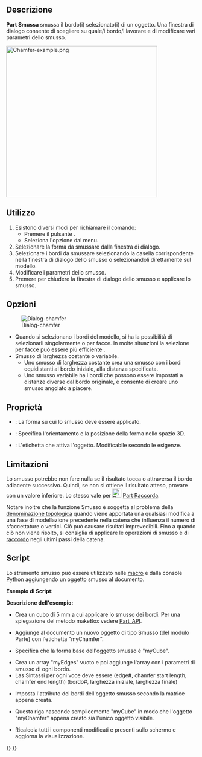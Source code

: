 <languages/>

{{Docnav/it
|[[Part_Fillet/it|Raccorda]]
|[[Part_MakeFace/it|Crea faccia]]
|[[Part_Workbench/it|Part]]
|IconL=Part_Fillet.svg
|IconR=Part_MakeFace.svg
|IconC=Workbench_Part.svg
}}

{{GuiCommand/it
|Name=Part_Chamfer
|Name/it=Part Smussa
|MenuLocation=Parte → Smussa...
|Workbenches=[[Part_Workbench/it|Part]]
|SeeAlso=[[Part_Fillet/it|Part Raccorda]]
}}

<span id="Description"></span>
==Descrizione==

'''Part Smussa''' smussa il bordo(i) selezionato(i) di un oggetto. Una finestra di dialogo consente di scegliere su quale/i bordo/i lavorare e di modificare vari parametri dello smusso.

[[Image:Chamfer-example.png|400px]]
{{Caption|Plate with chamfered corners}}

<span id="Usage"></span>
==Utilizzo== 

# Esistono diversi modi per richiamare il comando:
#* Premere il pulsante {{Button|[[Image:Part_Chamfer.svg|16px]] Smussa...}}.
#* Seleziona l'opzione {{MenuCommand|Parte → Smussa...}} dal menu.
# Selezionare la forma da smussare dalla finestra di dialogo.
# Selezionare i bordi da smussare selezionando la casella corrispondente nella finestra di dialogo dello smusso o selezionandoli direttamente sul modello.
# Modificare i parametri dello smusso.
# Premere {{Button|OK}} per chiudere la finestra di dialogo dello smusso e applicare lo smusso.

<span id="Options"></span>
==Opzioni==

[[Image:Dialog-chamfer.png|Dialog-chamfer]]
* Quando si selezionano i bordi del modello, si ha la possibilità di selezionarli singolarmente o per facce. In molte situazioni la selezione per facce può essere più efficiente .
* Smusso di larghezza costante o variabile.
** Uno smusso di larghezza costante crea una smusso con i bordi equidistanti al bordo iniziale, alla distanza specificata.
** Uno smusso variabile ha i bordi che possono essere impostati a distanze diverse dal bordo originale, e consente di creare uno smusso angolato a piacere.

<span id="Properties"></span>
==Proprietà==

{{Properties_Title|Base}}

*{{PropertyData|Base}}: La forma su cui lo smusso deve essere applicato.
*{{PropertyData|Placement}}: Specifica l'orientamento e la posizione della forma nello spazio 3D. 
*{{PropertyData|Label}}: L'etichetta che attiva l'oggetto. Modificabile secondo le esigenze.
{{clear}}

<span id="Limitations"></span>
==Limitazioni==

Lo smusso potrebbe non fare nulla se il risultato tocca o attraversa il bordo adiacente successivo. Quindi, se non si ottiene il risultato atteso, provare con un valore inferiore. Lo stesso vale per [[Image:Part_Fillet.svg|24px]] [[Part_Fillet/it|Part Raccorda]].

Notare inoltre che la funzione Smusso è soggetta al problema della [[Topological_naming_problem/it|denominazione topologica]] quando viene apportata una qualsiasi modifica a una fase di modellazione precedente nella catena che influenza il numero di sfaccettature o vertici. Ciò può causare risultati imprevedibili. Fino a quando ciò non viene risolto, si consiglia di applicare le operazioni di smusso e di [[Part_Fillet/it|raccordo]] negli ultimi passi della catena.

<span id="Scripting"></span>
==Script==

Lo strumento smusso  può essere utilizzato nelle [[Macros/it|macro]] e dalla console [[Python/it|Python]] aggiungendo un oggetto smusso al documento.

'''Esempio di Script:'''

{{Code|code=
import Part
cube = FreeCAD.ActiveDocument.addObject("Part::Feature", "myCube")
cube.Shape = Part.makeBox(5, 5, 5)
chmfr = FreeCAD.ActiveDocument.addObject("Part::Chamfer", "myChamfer")
chmfr.Base = FreeCAD.ActiveDocument.myCube
myEdges = []
myEdges.append((1, 1.5, 1.25)) # (edge number, chamfer start length, chamfer end length)
myEdges.append((2, 1.5, 1.25))
myEdges.append((3, 1.5, 1.25))
myEdges.append((4, 1.5, 1.25))
myEdges.append((5, 1.5, 1.25))
myEdges.append((6, 1.5, 1.25))
myEdges.append((7, 1.5, 1.25))
myEdges.append((8, 1.5, 1.25))
myEdges.append((9, 1.5, 1.25))
myEdges.append((10, 1.5, 1.25))
myEdges.append((11, 1.5, 1.25))
myEdges.append((12, 1.5, 1.25))
chmfr.Edges = myEdges
FreeCADGui.ActiveDocument.myCube.Visibility = False
FreeCAD.ActiveDocument.recompute()
}}

'''Descrizione dell'esempio:'''

{{Code|code=
import Part
cube = FreeCAD.ActiveDocument.addObject("Part::Feature", "myCube")
cube.Shape = Part.makeBox(5, 5, 5)
}}

*Crea un cubo di 5 mm a cui applicare lo smusso dei bordi. Per una spiegazione del metodo makeBox vedere [[Part_API/it|Part_API]].

{{Code|code=
chmfr = FreeCAD.ActiveDocument.addObject("Part::Chamfer", "myChamfer")
}}

*Aggiunge al documento un nuovo oggetto di tipo Smusso (del modulo Parte) con l'etichetta "myChamfer".

{{Code|code=
chmfr.Base = FreeCAD.ActiveDocument.myCube
}}

*Specifica che la forma base dell'oggetto smusso è "myCube".

{{Code|code=
myEdges = []
myEdges.append((1, 1.5, 1.25)) # (edge number, chamfer start length, chamfer end length)
myEdges.append((2, 1.5, 1.25))
myEdges.append((3, 1.5, 1.25))
myEdges.append((4, 1.5, 1.25))
myEdges.append((5, 1.5, 1.25))
myEdges.append((6, 1.5, 1.25))
myEdges.append((7, 1.5, 1.25))
myEdges.append((8, 1.5, 1.25))
myEdges.append((9, 1.5, 1.25))
myEdges.append((10, 1.5, 1.25))
myEdges.append((11, 1.5, 1.25))
myEdges.append((12, 1.5, 1.25))
}}

*Crea un array "myEdges" vuoto e poi aggiunge l'array con i parametri di smusso di ogni bordo.
*Las Sintassi per ogni voce deve essere (edge#, chamfer start length, chamfer end length) (bordo#, larghezza iniziale, larghezza finale)

{{Code|code=
chmfr.Edges = myEdges
}}
*Imposta l'attributo dei bordi dell'oggetto smusso secondo la matrice appena creata.

{{Code|code=
FreeCADGui.ActiveDocument.myCube.Visibility = False
}}

*Questa riga nasconde semplicemente "myCube" in modo che l'oggetto "myChamfer" appena creato sia l'unico oggetto visibile.

{{Code|code=
FreeCAD.ActiveDocument.recompute()
}}

*Ricalcola tutti i componenti modificati e presenti sullo schermo e aggiorna la visualizzazione.


{{Docnav/it
|[[Part_Fillet/it|Raccorda]]
|[[Part_MakeFace/it|Crea faccia]]
|[[Part_Workbench/it|Part]]
|IconL=Part_Fillet.svg
|IconR=Part_MakeFace.svg
|IconC=Workbench_Part.svg
}}

{{Part Tools navi{{#translation:}}}}
{{Userdocnavi{{#translation:}}}}